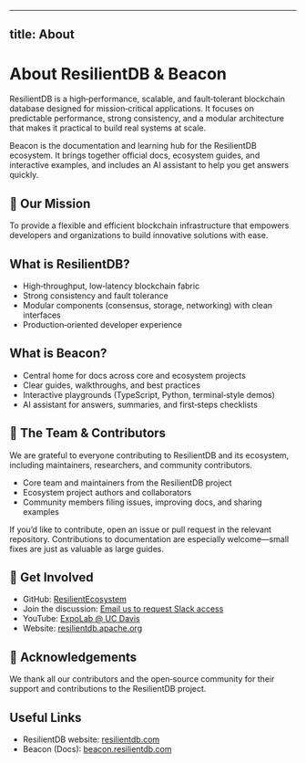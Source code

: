 <!--
Licensed to the Apache Software Foundation (ASF) under one
or more contributor license agreements.  See the NOTICE file
distributed with this work for additional information
regarding copyright ownership.  The ASF licenses this file
to you under the Apache License, Version 2.0 (the
"License"); you may not use this file except in compliance
with the License.  You may obtain a copy of the License at

  http://www.apache.org/licenses/LICENSE-2.0

Unless required by applicable law or agreed to in writing,
software distributed under the License is distributed on an
"AS IS" BASIS, WITHOUT WARRANTIES OR CONDITIONS OF ANY
KIND, either express or implied.  See the License for the
specific language governing permissions and limitations
under the License.
-->

---
title: About
---

# About ResilientDB & Beacon

ResilientDB is a high‑performance, scalable, and fault‑tolerant blockchain database designed for mission‑critical applications. It focuses on predictable performance, strong consistency, and a modular architecture that makes it practical to build real systems at scale.

Beacon is the documentation and learning hub for the ResilientDB ecosystem. It brings together official docs, ecosystem guides, and interactive examples, and includes an AI assistant to help you get answers quickly.

## 🎯 Our Mission

To provide a flexible and efficient blockchain infrastructure that empowers developers and organizations to build innovative solutions with ease.

## What is ResilientDB?

- High‑throughput, low‑latency blockchain fabric
- Strong consistency and fault tolerance
- Modular components (consensus, storage, networking) with clean interfaces
- Production‑oriented developer experience

## What is Beacon?

- Central home for docs across core and ecosystem projects
- Clear guides, walkthroughs, and best practices
- Interactive playgrounds (TypeScript, Python, terminal‑style demos)
- AI assistant for answers, summaries, and first‑steps checklists

## 👥 The Team & Contributors

We are grateful to everyone contributing to ResilientDB and its ecosystem, including maintainers, researchers, and community contributors.

- Core team and maintainers from the ResilientDB project
- Ecosystem project authors and collaborators
- Community members filing issues, improving docs, and sharing examples

If you’d like to contribute, open an issue or pull request in the relevant repository. Contributions to documentation are especially welcome—small fixes are just as valuable as large guides.

## 🤝 Get Involved

- GitHub: [ResilientEcosystem](https://github.com/ResilientEcosystem)
- Join the discussion: [Email us to request Slack access](mailto:developer@resilientdb.com)
- YouTube: [ExpoLab @ UC Davis](https://www.youtube.com/@ExpoLabUCDavis)
- Website: [resilientdb.apache.org](https://resilientdb.apache.org/)

## 🙏 Acknowledgements

We thank all our contributors and the open‑source community for their support and contributions to the ResilientDB project.

## Useful Links

- ResilientDB website: [resilientdb.com](https://resilientdb.com)
- Beacon (Docs): [beacon.resilientdb.com](https://beacon.resilientdb.com)

